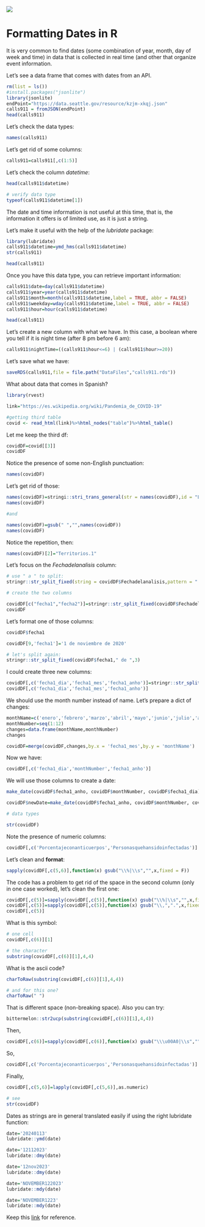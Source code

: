 <img src="https://i.imgur.com/6U6q5jQ.png"/>

# Formatting Dates in R

It is very common to find dates (some combination of year, month, day of week and time) in data that is collected in real time (and other that organize event information.

Let's see a data frame that comes with dates from an API.



```r
rm(list = ls())
#install.packages("jsonlite")
library(jsonlite) 
endPoint="https://data.seattle.gov/resource/kzjm-xkqj.json" 
calls911 = fromJSON(endPoint)
head(calls911)
```



Let's check the data types:


```r
names(calls911)

```

Let's get rid of some columns:


```r
calls911=calls911[,c(1:5)]
```

Let's check the column _datetime_:


```r
head(calls911$datetime)
```


```r
# verify data type
typeof(calls911$datetime[1])

```

The date and time information is not useful at this time, that is, the information it offers is of limited use, as it is just a string. 

Let's make it useful with the help of the _lubridate_ package:


```r
library(lubridate)
calls911$datetime=ymd_hms(calls911$datetime)
str(calls911)
```


```r
head(calls911)
```

Once you have this data type, you can retrieve important information:


```r

calls911$date=day(calls911$datetime)
calls911$year=year(calls911$datetime)
calls911$month=month(calls911$datetime,label = TRUE, abbr = FALSE)
calls911$weekday=wday(calls911$datetime,label = TRUE, abbr = FALSE)
calls911$hour=hour(calls911$datetime)
```


```r
head(calls911)
```

Let's create a new column with what we have. In this case, a boolean where you tell if it is night time (after 8 pm before 6 am):


```r
calls911$nightTime=((calls911$hour<=6) | (calls911$hour>=20))
```

Let's save what we have:


```r
saveRDS(calls911,file = file.path("DataFiles","calls911.rds"))
```

What about data that comes in Spanish?


```r
library(rvest)

link="https://es.wikipedia.org/wiki/Pandemia_de_COVID-19"

#getting third table
covid <- read_html(link)%>%html_nodes("table")%>%html_table()
```

Let me keep the third df:


```r
covidDF=covid[[3]]
covidDF
```

Notice the presence of some non-English punctuation:


```r
names(covidDF)
```

Let's get rid of those:


```r
names(covidDF)=stringi::stri_trans_general(str = names(covidDF),id = "Latin-ASCII")
names(covidDF)    

```


```r
#and

names(covidDF)=gsub(" ","",names(covidDF))
names(covidDF)

```
Notice the repetition, then:
```r
names(covidDF)[2]="Territorios.1"
```


Let's  focus on the _Fechadelanalisis_ column:


```r
# use " a " to split:
stringr::str_split_fixed(string = covidDF$Fechadelanalisis,pattern = " a ",n = 2)

```


```r
# create the two columns

covidDF[c("fecha1","fecha2")]=stringr::str_split_fixed(covidDF$Fechadelanalisis," a ",2)
covidDF
```

Let's format one of those columns:


```r
covidDF$fecha1
```


```r
covidDF[9,'fecha1']='1 de noviembre de 2020'
```


```r
# let's split again:
stringr::str_split_fixed(covidDF$fecha1," de ",3)
```

I could create three new columns:


```r
covidDF[,c('fecha1_dia','fecha1_mes','fecha1_anho')]=stringr::str_split_fixed(covidDF$fecha1," de ",3)
covidDF[,c('fecha1_dia','fecha1_mes','fecha1_anho')]
```

We should use the month number instead of name. Let's prepare a dict of changes:


```r
monthName=c('enero','febrero','marzo','abril','mayo','junio','julio','agosto','septiembre','octubre','noviembre','diciembre')
monthNumber=seq(1:12)
changes=data.frame(monthName,monthNumber)
changes
```


```r
covidDF=merge(covidDF,changes,by.x = 'fecha1_mes',by.y = 'monthName')
```

Now we have:


```r
covidDF[,c('fecha1_dia','monthNumber','fecha1_anho')]
```

We will use those columns to create a date:


```r
make_date(covidDF$fecha1_anho, covidDF$monthNumber, covidDF$fecha1_dia)
```


```r
covidDF$newDate=make_date(covidDF$fecha1_anho, covidDF$monthNumber, covidDF$fecha1_dia)
```

```r
# data types

str(covidDF)
```
Note the presence of numeric columns:
```r
covidDF[,c('Porcentajeconanticuerpos','Personasquehansidoinfectadas')]
```
Let's clean and **format**:
```r

sapply(covidDF[,c(5,6)],function(x) gsub("\\%|\\s","",x,fixed = F))
```
The code has a problem to get rid of the space in the second column (only in one case worked), let's clean the first one:

```r
covidDF[,c(5)]=sapply(covidDF[,c(5)],function(x) gsub("\\%|\\s","",x,fixed = F))
covidDF[,c(5)]=sapply(covidDF[,c(5)],function(x) gsub("\\,",".",x,fixed = F))
covidDF[,c(5)]
```
What is this symbol:

```r
# one cell
covidDF[,c(6)][1]
```
```r
# the character
substring(covidDF[,c(6)][1],4,4)
```

What is the ascii code?
```r
charToRaw(substring(covidDF[,c(6)][1],4,4))

```

```r
# and for this one?
charToRaw(" ")
```
That is different space (non-breaking space). Also you can try:
```r
bittermelon::str2ucp(substring(covidDF[,c(6)][1],4,4))
```
Then,
```r
covidDF[,c(6)]=sapply(covidDF[,c(6)],function(x) gsub("\\\u00A0|\\s","",x,fixed = F))
```

So,
```r
covidDF[,c('Porcentajeconanticuerpos','Personasquehansidoinfectadas')]
```
Finally,

```r
covidDF[,c(5,6)]=lapply(covidDF[,c(5,6)],as.numeric)

# see
str(covidDF)
```
Dates as strings are in general translated easily if using the right  lubridate function:

```r
date='20240113'
lubridate::ymd(date)
```
```r
date='12112023'
lubridate::dmy(date)
```
```r
date='12nov2023'
lubridate::dmy(date)
```

```r
date='NOVEMBER122023'
lubridate::mdy(date)
```
```r
date='NOVEMBER1223'
lubridate::mdy(date)
```
Keep this [link](https://docs.safe.com/fme/2017.0/html/FME_Desktop_Documentation/FME_Transformers_HelpPane/Transformers/dateformatter.htm) for reference.
